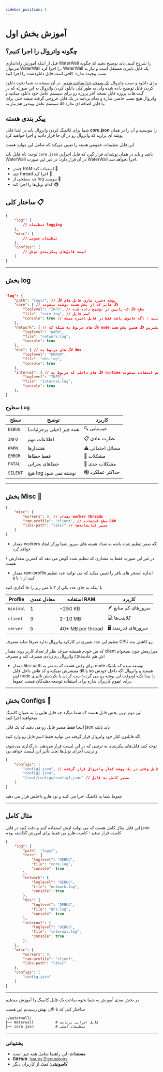 ```yaml
---
sidebar_position: 1
---
```


# آموزش بخش اول



## چگونه واتروال را اجرا کنیم؟

قبل از اینکه آموزش راه‌اندازی WaterWall را شروع کنیم، باید توضیح دهیم که چگونه می‌توان WaterWall را اجرا کرد. WaterWall یک فایل باینری مستقل است و نیاز به نصب پیچیده ندارد؛ کافی است فایل دانلودشده را اجرا کنید

برای دانلود و نصب واتروال [یک صفحه جدا ساخته شده
](installation) .
در آن صفحه به شما نحوه دانلود کردن فایل توضیح داده شده ولی به طور کلی دانلود کردن واتروال به این صورته که
در گیت هاب پروزه فایل نسخه آخر پروژه رو برای سیستم عامل خود دانلود میکنید و واتروال هیچ نصب خاصی نداره و تمام برنامه در یک فایل
خروجی گرفته میشه حتی برای سیستم عامل ویندوز هم نیاز به dll یا فایل اضافه ای ندارد.



## پیکر بندی هسته

شما برای کانفیگ کردن واتروال باید در ابتدا فایل **core.json** را بنویسید و آن را در همان پوشه ای بزارید که 
واتروال رو در آن جا قرار دادید و اجرا خواهید کرد

این فایل تنظیمات عمومی هسته را تعیین می‌کند که شامل این موارد هست

توجه: نام فایل باید `core.json` باشد و باید در همان پوشه‌ای قرار گیرد که فایل اجرایی WaterWall در آن قرار دارد؛ در غیر این صورت WaterWall اجرا نخواهد شد.

- چقدر RAM استفاده کند 💾
- چند thread اجرا کند 🧵
- چه سطحی از log بنویسد 📝
- کدام تونل‌ها را اجرا کند 🚇


## ساختار کلی 📋

```json
{
    "log": {
        // تنظیمات logging
    },
    "misc": {
        // تنظیمات عمومی
    },
    "configs": [
        // لیست فایل‌های پیکربندی تونل
    ]
}
```

---

## بخش log

```json

"log": {
    "path": "logs/", // پوشه ذخیره سازی فایل های لاگ
    "core": { // لاگ هایی که از بخش هسته نوشته میشوند
        "loglevel": "INFO", // سطح لاگ که پایین تر توضیح داده شده
        "file": "core.log", // اسم فایل
        "console": true // باعث میشه که لاگ این بخش را در کنسول هم مشاهده کنید ؛ اگه خاموش باشه فقط در فایل ذخیره میشه
    },
    "network": { // لاگ های مربوط به شبکه که node ها هم از همین استفاده میکنند و بیشترین لاگ همین بخش هست
        "loglevel": "WARN",
        "file": "network.log",
        "console": true
    },
    "dns": { // لاگ های مربوط به dns 
        "loglevel": "ERROR",
        "file": "dns.log",
        "console": true
    },
    "internal": { // لاگ های داخلی که مربوط به runtime واتروال میشوند و برای اشکال یابی هم استفاده میشوند
        "loglevel": "INFO",
        "file": "internal.log",
        "console": true
    },
}

```

### سطوح Log

| سطح      | توضیح                   | کاربرد           |
| -------- | ----------------------- | ---------------- |
| `DEBUG`  | همه چیز (خیلی پرجزئیات) | 🔍 عیب‌یابی      |
| `INFO`   | اطلاعات مهم             | 📋 نظارت عادی    |
| `WARN`   | هشدارها                 | ⚠️ مسائل احتمالی |
| `ERROR`  | فقط خطاها               | 🚨 مشکلات     |
| `FATAL`  | خطاهای بحرانی             | 🚨 مشکلات جدی    |
| `SILENT` | هیچ log نوشته نمی شود        | 🔇 حداکثر عملکرد |



---

## بخش Misc 🔧

```json
{
    "misc": {
        "workers": 0, // تعداد worker threads
        "ram-profile": "client", // سطح استفاده RAM
        "libs-path": "libs/" // مسیر کتابخانه‌ها
    }
}
```
- مقدار workers اگه صفر تنظیم شده باشه به تعداد هسته های سرور شما ورکر ایجاد خواهد کرد

در غیر این صورت فقط به مقداری که تنظیم شده گوش می دهد که کمترین مقدارش ۱ هست

- مقدار ram-profile اندازه استخر های بافر را تعیین میکند که می توانید عدد تنظیم کنید از ۱ تا ۵

یا اینکه به جای عدد یکی از ۳ تا متن زیر را جا گذاری کنید

| Profile   |معادل عددی | استفاده RAM       | کاربرد              |
| --------- |----| ----------------- | ------------------- |
| `minimal` |1| ~250 KB           | 🪶 سرورهای کم منابع |
| `client`  |3| 2-10 MB           | 💻 کلاینت‌ها        |
| `server`  |5| 40+ MB per thread | 🖥️ سرورهای قدرتمند  |

تنظیم این عدد تغییری در کارکرد واتروال ندارد صرفا شاید مصرف CPU رو کاهش بده

که من خودم همیشه صرف نظر از تعداد کاربر روی مقدار client میزارمش چون نمیخوام واتروال رم زیادی مصرف کنه و مصرف cpuاش هم عادیه


- مقدار libs-path 
برای وقتی هست که یه نفر یه node توسعه میده که پابلیک منتشرش نمیکنه و کد هاش داخل فایل dll یا so هستند
و واتروال اگه داخل خودش  اون node را پیدا نکنه اونوقت این پوشه رو می گرده؛
ست کردن یا نکردنش تاثیری برای عموم کاربران نداره برای استفاده توسعه دهندگان هست عموما.


---

## بخش Configs 📁

این مهم ترین  بخش فایل هست که شما میگید چه فایل هایی را به عنوان کانفیگ میخواهید اجرا کنید 

اینجا فقط مسیر فایل رو می دهید که یک فایل json باید باشه 

اگه فایلتون کنار خود واتروال قرار گرفته می توانید فقط اسم فایل رو وارد کنید 

توجه کنید فایل‌های پیکربندی به ترتیبی که در این لیست قرار می‌دهید، بارگذاری می‌شوند و ترتیب اجرای تونل‌ها تحت تأثیر این لیست خواهد بود.

```json
{
    "configs": [
        "config1.json", // اسم فایل وقتی در یک پوشه کنار واتروال قرار گرقته
        "config2.json",
        "/root/configs/config3.json" // مسیر کامل به فایل
    ]
}
```

عموما شما یه کانفیگ اجرا می کنید و نود هارو داخلش قرار می دهید

---

## مثال کامل


این فایل مثال کامل هست که می توانید ازش استفاده کنید و دقت کنید در فایل json کامنت قرار ندهید ؛ کامنت هارو من فقط برای آموزش گذاشته بودم

```json
{
    "log": {
        "path": "logs/",
        "core": {
            "loglevel": "DEBUG",
            "file": "core.log",
            "console": true
        },
        "network": {
            "loglevel": "DEBUG",
            "file": "network.log",
            "console": true
        },
        "dns": {
            "loglevel": "DEBUG",
            "file": "dns.log",
            "console": true
        },
        "internal": {
            "loglevel": "DEBUG",
            "file": "internal.log",
            "console": true
        },
    },
    "misc": {
        "workers": 0,
        "ram-profile": "client",
        "libs-path": "libs/"
    },
    "configs": [
        "config.json"
    ]
}
```

---

در بخش بعدی آموزش به شما نحوه ساخت یک فایل کانفیگ را آموزش میدهیم 

ساختار کلی که تا الان بهش رسیدیم این هست

```
~/waterwall/
├── Waterwall          # فایل اجرایی برنامه
├── core.json          # تنظیمات اصلی
```

---

### پشتیبانی
- **مستندات**: این راهنما شامل همه چیز است
- **GitHub**: [Issues Discussions](https://github.com/radkesvat/WaterWall)
- **کامیونیتی**: کمک از کاربران دیگر

